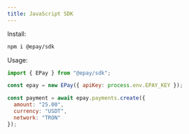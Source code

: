 ```yaml
---
title: JavaScript SDK
---
```


Install:

```bash
npm i @epay/sdk
```

Usage:

```js
import { EPay } from "@epay/sdk";

const epay = new EPay({ apiKey: process.env.EPAY_KEY });

const payment = await epay.payments.create({
  amount: "25.00",
  currency: "USDT",
  network: "TRON"
});
```

